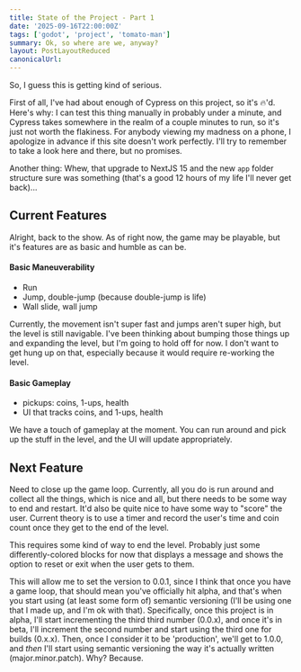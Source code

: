 ```yaml
---
title: State of the Project - Part 1
date: '2025-09-16T22:00:00Z'
tags: ['godot', 'project', 'tomato-man']
summary: Ok, so where are we, anyway?
layout: PostLayoutReduced
canonicalUrl:
---
```


So, I guess this is getting kind of serious.

<TOCInline toc={props.toc} asDisclosure toHeading={2} />

First of all, I've had about enough of Cypress on this project, so it's 🔥'd. Here's why: I can test this thing
manually in probably under a minute, and Cypress takes somewhere in the realm of a couple minutes to run, so it's just
not worth the flakiness. For anybody viewing my madness on a phone, I apologize in advance if this site doesn't work
perfectly. I'll try to remember to take a look here and there, but no promises.

Another thing: Whew, that upgrade to NextJS 15 and the new `app` folder structure sure was something (that's a good 12
hours of my life I'll never get back)...

## Current Features

Alright, back to the show. As of right now, the game may be playable, but it's features are as basic and humble as
can be.

#### Basic Maneuverability

- Run
- Jump, double-jump (because double-jump is life)
- Wall slide, wall jump

Currently, the movement isn't super fast and jumps aren't super high, but the level is still navigable. I've been
thinking about bumping those things up and expanding the level, but I'm going to hold off for now. I don't want to get
hung up on that, especially because it would require re-working the level.

#### Basic Gameplay

- pickups: coins, 1-ups, health
- UI that tracks coins, and 1-ups, health

We have a touch of gameplay at the moment. You can run around and pick up the stuff in the level, and the UI will
update appropriately.

## Next Feature

Need to close up the game loop. Currently, all you do is run around and collect all the things, which is nice and
all, but there needs to be some way to end and restart. It'd also be quite nice to have some way to "score" the user.
Current theory is to use a timer and record the user's time and coin count once they get to the end of the level.

This requires some kind of way to end the level. Probably just some differently-colored blocks for now that displays
a message and shows the option to reset or exit when the user gets to them.

This will allow me to set the version to 0.0.1, since I think that once you have a game loop, that should mean you've
officially hit alpha, and that's when you start using (at least some form of) semantic versioning (I'll be using one
that I made up, and I'm ok with that). Specifically, once this project is in alpha, I'll start incrementing the third
third number (0.0.x), and once it's in beta, I'll increment the second number and start using the third one for builds
(0.x.x). Then, once I consider it to be 'production', we'll get to 1.0.0, and _then_ I'll start using semantic
versioning the way it's actually written (major.minor.patch). Why? Because.
